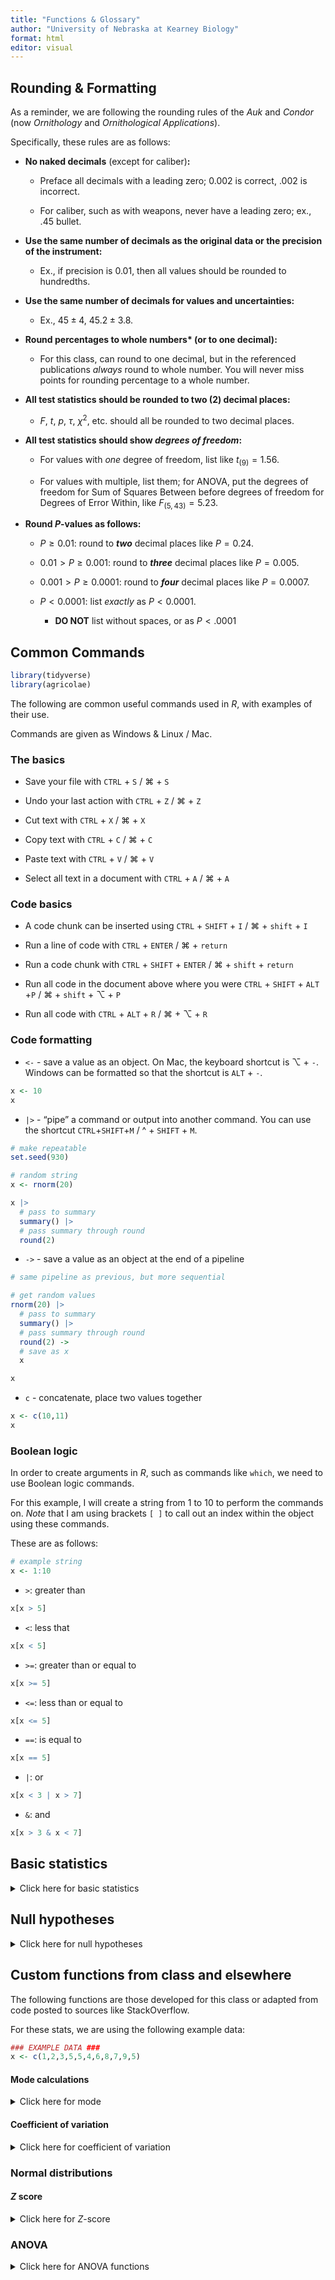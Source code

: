 ```yaml
---
title: "Functions & Glossary"
author: "University of Nebraska at Kearney Biology"
format: html
editor: visual
---
```


## Rounding & Formatting

As a reminder, we are following the rounding rules of the *Auk* and *Condor* (now *Ornithology* and *Ornithological Applications*).

Specifically, these rules are as follows:

-   **No naked decimals** (except for caliber)**:**

    -   Preface all decimals with a leading zero; $0.002$ is correct, $.002$ is incorrect.

    -   For caliber, such as with weapons, never have a leading zero; ex., .45 bullet.

-   **Use the same number of decimals as the original data or the precision of the instrument:**

    -   Ex., if precision is $0.01$, then all values should be rounded to hundredths.

-   **Use the same number of decimals for values and uncertainties:**

    -   Ex., $45 \pm 4$, $45.2 \pm 3.8$.

-   **Round percentages to whole numbers\* (or to one decimal):**

    -   For this class, can round to one decimal, but in the referenced publications *always* round to whole number. You will never miss points for rounding percentage to a whole number.

-   **All test statistics should be rounded to two (2) decimal places:**

    -   $F$, $t$, $p$, $\tau$, $\chi^2$, etc. should all be rounded to two decimal places.

-   **All test statistics should show *degrees of freedom*:**

    -   For values with *one* degree of freedom, list like $t_{(9)}=1.56$.

    -   For values with multiple, list them; for ANOVA, put the degrees of freedom for Sum of Squares Between before degrees of freedom for Degrees of Error Within, like $F_{(5,43)}=5.23$.

-   **Round *P*-values as follows:**

    -   $P \ge 0.01$: round to ***two*** decimal places like $P = 0.24$.

    -   $0.01 > P \ge 0.001$: round to ***three*** decimal places like $P = 0.005$.

    -   $0.001 > P \ge 0.0001$: round to ***four*** decimal places like $P = 0.0007$.

    -   $P < 0.0001$: list *exactly* as $P < 0.0001$.

        -   **DO NOT** list without spaces, or as $P<.0001$

## Common Commands

```r
library(tidyverse)
library(agricolae)
```

The following are common useful commands used in *R*, with examples of their use.

Commands are given as Windows & Linux / Mac.

### The basics

-   Save your file with `CTRL` + `S` / ⌘ + `S`

-   Undo your last action with `CTRL` + `Z` / ⌘ + `Z`

-   Cut text with `CTRL` + `X` / ⌘ + `X`

-   Copy text with `CTRL` + `C` / ⌘ + `C`

-   Paste text with `CTRL` + `V` / ⌘ + `V`

-   Select all text in a document with `CTRL` + `A` / ⌘ + `A`

### Code basics

-   A code chunk can be inserted using `CTRL` + `SHIFT` + `I` / ⌘ + `shift` + `I`

-   Run a line of code with `CTRL` + `ENTER` / ⌘ + `return`

-   Run a code chunk with `CTRL` + `SHIFT` + `ENTER` / ⌘ + `shift` + `return`

-   Run all code in the document above where you were `CTRL` + `SHIFT` + `ALT` +`P` / ⌘ + `shift` + ⌥ + `P`

-   Run all code with `CTRL` + `ALT` + `R` / ⌘ + ⌥ + `R`

### Code formatting

-   `<-` - save a value as an object. On Mac, the keyboard shortcut is ⌥ + `-`. Windows can be formatted so that the shortcut is `ALT` + `-`.

```r
x <- 10
x
```

-   `|>` - "pipe" a command or output into another command. You can use the shortcut `CTRL`+`SHIFT`+`M` / \^ + `SHIFT` + `M`.

```r
# make repeatable
set.seed(930)

# random string
x <- rnorm(20)

x |> 
  # pass to summary
  summary() |> 
  # pass summary through round
  round(2)
```

-   `->` - save a value as an object at the end of a pipeline

```r
# same pipeline as previous, but more sequential

# get random values
rnorm(20) |> 
  # pass to summary
  summary() |> 
  # pass summary through round
  round(2) ->
  # save as x
  x

x
```

-   `c` - concatenate, place two values together

```r
x <- c(10,11)
x
```

### Boolean logic

In order to create arguments in *R*, such as commands like `which`, we need to use Boolean logic commands.

For this example, I will create a string from 1 to 10 to perform the commands on. *Note* that I am using brackets `[ ]` to call out an index within the object using these commands.

These are as follows:

```r
# example string
x <- 1:10
```

-   `>`: greater than

```r
x[x > 5]
```

-   `<`: less that

```r
x[x < 5]
```

-   `>=`: greater than or equal to

```r
x[x >= 5]
```

-   `<=`: less than or equal to

```r
x[x <= 5]
```

-   `==`: is equal to

```r
x[x == 5]
```

-   `|`: or

```r
x[x < 3 | x > 7]
```

-   `&`: and

```r
x[x > 3 & x < 7]
```

## Basic statistics

<details>

<summary>Click here for basic statistics</summary>

For these examples, we will create a random vector of number to demonstrate how they work.

```r
# make repeatable
set.seed(8675309)
# get random normal values
x <- rnorm(1000)
```

-   `mean` - get the mean / average of a set of data

```r
mean(x)
```

```r
median(x)
```

```r
IQR(x)
```

```r
range(x)
```

```r
# calculate range
abs(range(x)[1] - range(x)[2])
```

```r
# calculate range
max(x) - min(x)
```

```r
hist(x)
```

</details>

## Null hypotheses

<details>

<summary>Click here for null hypotheses</summary>

### $\chi^2$ tests

#### $\chi^2$ goodness-of-fit

$H_0$: The frequency of observations fits the expected observation frequencies.

#### $\chi^2$ test of independence (i.e., association)

$H_0$: Variable X and Variable Y are not related.

### One-sample tests

#### One-sample $t$-test

$H_0$: $\mu=X$

#### Paired $t$-test

$H_0$: $\mu_1-\mu_2=0$ or $\mu_d=0$

#### Two-sample $t$-test

$H_0$: $\mu_1=\mu_2$

### Multi-sample tests

All ANOVA tests have essentially the same null hypotheses, with the primary null hypothesis being that all means are the same. Secondary hypotheses may exist about *which* means are different; we have to do a post-hoc test to determine which means are different.

$H_0$: $\mu_1=\mu_2=\mu_3=...=\mu_n$

### Correlation

For all correlation tests, the null is that the correlation is 0 (i.e., not correlated positively or negatively). You can get the $p$ value for a test from a $t$ distribution.

As an example, Pearson's correlation:

$H_0$: $\rho = 0$

### Regression

$H_0$: $\beta = 0$

where $\beta$ is the slope.

</details>

## Custom functions from class and elsewhere

The following functions are those developed for this class or adapted from code posted to sources like StackOverflow.

For these stats, we are using the following example data:

```r
### EXAMPLE DATA ###
x <- c(1,2,3,5,5,4,6,8,7,9,5)
```

#### Mode calculations

<details>

<summary>Click here for mode</summary>

```r
# Based on Statology function
# define function to calculate mode
# works on vectors of data
find_mode <- function(x) {
  # get unique values from vector
  u <- unique(x)
  # count number of occurrences for each value
  tab <- tabulate(match(x, u))
  
  # if no mode, say so
  if(length(x)==length(u[tab == max(tab)])){
    print("No mode.")
  }else{
    # return the value with the highest count
    u[tab == max(tab)]
  }
}

find_mode(x)
```

#### Standard error

```r
se <- function(x){
  n <- length(x) # calculate n
  s <- sd(x) # calculate standard deviation
  se_val <- s/sqrt(n)
  return(se_val)
}

se(x)
```

</details>

#### Coefficient of variation

<details>

<summary>Click here for coefficient of variation</summary>

```r
cv <- function(x){
  sigma <- sd(x)
  mu <- mean(x)
  val <- sigma/mu*100
  return(val)
}

cv(x)
```

</details>

### Normal distributions

#### $Z$ score

<details>

<summary>Click here for $Z$-score</summary>

Remember - in the $Z$-score code below, if no $n$ is specified, then it will default to $n = 1$.

```r
zscore <- function(xbar, mu, sd.x, n = 1){
  z <- (xbar - mu)/(sd.x/sqrt(n))
  return(z)
}

zscore(xbar = 62,
       mu = 65,
       sd.x = 3.5,
       n = 5)
```

</details>

### ANOVA

<details>

<summary>Click here for ANOVA functions</summary>

The following example data are going to be used to illustrate these functions.

```r
#### EXAMPLE DATA ####
set.seed(8675309)

for(i in 1:4){
  x <- rnorm(10)
  if(i == 1){
    x <- rnorm(10, mean = 2)
    data <- x |> as.data.frame()
    colnames(data) <- "Response"
    data$Explanatory <- paste0("x",i)
  }else{
    newdat <- x |> as.data.frame()
    colnames(newdat) <- "Response"
    newdat$Explanatory <- paste0("x",i)
    data <- rbind(data,newdat)
  }
}

# split into "typical" table
expanded_data <- NULL
expanded_data$x1 <- data$Response[which(data$Explanatory=="x1")]
expanded_data$x2 <- data$Response[which(data$Explanatory=="x2")]
expanded_data$x3 <- data$Response[which(data$Explanatory=="x3")]
expanded_data$x4 <- data$Response[which(data$Explanatory=="x4")]

expanded_data <- expanded_data |>
  as.data.frame()
```

The above is a *one-way ANOVA*. As a reminder, we would calculate the test as follows:

```r
# pivot longer does not work for one-way ANOVA, requires blocking factor
# can rbind things with same colnames to make longer

example_aov <- aov(Response ~ Explanatory, data)

summary(example_aov)
```

Above, we can see a significant result of the ANOVA. We can follow this up with a Tukey test. **This requires the package `agricolae`!** Check the ANOVA pages, however, as not all ANOVA can use this `agricolae` shortcut method.

```r
example_tukey <- HSD.test(example_aov,
                          # what to group by?
                          "Explanatory",
                          # significance level?
                          alpha = 0.05, 
                          # are data unbalanced
                          unbalanced = FALSE,
                          # show answer?
                          console = TRUE)
```

#### Summarize data (for plotting)

Remember - you need to change `"Explanatory"` to your explanatory variable (in quotes!) and you need to change `Response` to your response column (no quotes!). The following requires `plyr` to work, but the function itself should call up `plyr` if you do not yet have it loaded.

```r
# summarize by group
summary_data <- function(data, explanatory){
  require(plyr)
  ddply(data, paste(explanatory), summarise,
                 N = length(Response),
                 mean = mean(Response),
                 sd = sd(Response),
                 se = sd / sqrt(N))
}

example_summary <- summary_data(data = data, explanatory = "Explanatory")

example_summary
```

#### Significant label maker

This command requires a Tukey HSD object from `agricolae`. You can manually create a table like this for some other scenarios; see relevant pages for documentation.

```r
# note first group must be EXACT MATCH to your summary_data object
# groups are saved in the Tukey object
# this is true for Tukey later as well

# the following is a function that will make the significant label table
sig.label.maker <- function(tukey_test, group_name){
  sig.labels <- tukey_test$groups |> 
    # convert to a data.frame
    as.data.frame() |>
    # create a new column - place rownames into the column
    # converts to a format better for ggplot
    mutate(Explanatorys = rownames(tukey_test$groups)) |>
    # rename column to prevent confusion
    # specify dplyr; default function may be from plyr and not work
    dplyr::rename(Significance = groups)
  colnames(sig.labels)[which(colnames(sig.labels) == "Explanatorys")] <- group_name
  return(sig.labels)
}

# Function requires explanatory groups in quotes
sig_labels <- sig.label.maker(example_tukey, "Explanatory")

sig_labels
```

#### ANOVA plotter

The following function plots ANOVAS if you have a `summary_data` object and a `sig_labels` object, as shown above. **This does not work on ANOVA with interactive components**.

```r
anova_plotter <- function(summary_data, explanatory, 
                          response, sig_labels,
                          y_lim=NA, label_height=NA, 
                          y_lab=NA, x_lab=NA){
  require(tidyverse)
  
  plot_data_1 <- summary_data[,c(explanatory, response, "se")]
  plot_data_2 <- sig_labels[,c(explanatory,"Significance")]
  
  colnames(plot_data_1) <- c("explanatory", "response", "se")
  colnames(plot_data_2) <- c("explanatory", "Significance")
  
  plot_data <- plot_data_1 |> 
    full_join(plot_data_2, by = "explanatory")
  
  if(is.na(y_lim)){
    if(min(plot_data$response) < 0){
      y_lim <- c(min(plot_data$response) - 
          4*max(plot_data$se),
        max(plot_data$response) + 
          4*max(plot_data$se))
    }else{
      y_lim <- c(0,max(plot_data$response) + 
                                4*max(plot_data$se))
    }
  }
  if(is.na(label_height)){label_height <- 0.25*max(y_lim)}
  if(is.na(y_lab)){y_lab <- "Response"}
  if(is.na(x_lab)){x_lab <- "Treatment"}
  
  plot_1 <- ggplot(plot_data,
         aes(x = explanatory, y = response)) +
    geom_point() +
    geom_errorbar(data = plot_data,
                  aes(ymin = response - 2*se,
                      ymax = response + 2*se,
                      width = 0.1)) +
    ylim(y_lim) +
    theme_classic() + 
  theme(legend.position = "none",
        axis.text.x = element_text(angle = 90, vjust = 0.5, size = 5)) +
  geom_text(data = plot_data,
            # make bold
            fontface = "bold",
            # define where labels should go
            aes(x = explanatory, 
                # define height of label
                y = label_height, 
                # what are the labels?
                label = paste0(Significance))) +
  xlab(x_lab) +
  ylab(y_lab)
  
  print(plot_1)
}

anova_plotter(summary_data = example_summary,
              explanatory = "Explanatory",
              response = "mean", # from summary_data table! What is to be plotted
              sig_labels = sig_labels)
```

Note that in the above, the default label height is not working for us. We can adjust this with `label_height`.

```r
anova_plotter(summary_data = example_summary,
              explanatory = "Explanatory",
              response = "mean", # from summary_data table! What is to be plotted
              sig_labels = sig_labels,
              label_height = -1)
```

Much better!

</details>
